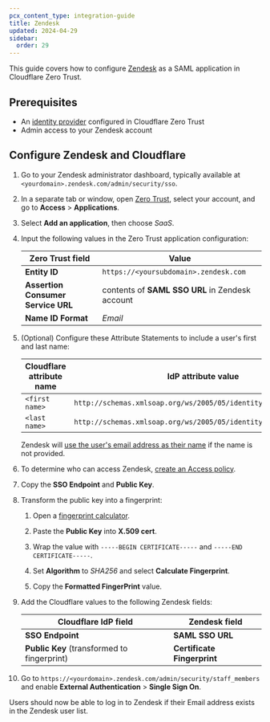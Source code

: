 ```yaml
---
pcx_content_type: integration-guide
title: Zendesk
updated: 2024-04-29
sidebar:
  order: 29
---
```


This guide covers how to configure [Zendesk](https://support.zendesk.com/hc/en-us/articles/4408887505690-Enabling-SAML-single-sign-on#topic_u54_wc3_z2b) as a SAML application in Cloudflare Zero Trust.

## Prerequisites

- An [identity provider](/cloudflare-one/identity/idp-integration/) configured in Cloudflare Zero Trust
- Admin access to your Zendesk account

## Configure Zendesk and Cloudflare

1. Go to your Zendesk administrator dashboard, typically available at `<yourdomain>.zendesk.com/admin/security/sso`.

2. In a separate tab or window, open [Zero Trust](https://one.dash.cloudflare.com), select your account, and go to **Access** > **Applications**.

3. Select **Add an application**, then choose _SaaS_.

4. Input the following values in the Zero Trust application configuration:

   | Zero Trust field                   | Value                                           |
   | ---------------------------------- | ----------------------------------------------- |
   | **Entity ID**                      | `https://<yoursubdomain>.zendesk.com`           |
   | **Assertion Consumer Service URL** | contents of **SAML SSO URL** in Zendesk account |
   | **Name ID Format**                 | _Email_                                         |

5. (Optional) Configure these Attribute Statements to include a user's first and last name:

   | Cloudflare attribute name | IdP attribute value                                               |
   | ------------------------- | ----------------------------------------------------------------- |
   | `<first name>`            | `http://schemas.xmlsoap.org/ws/2005/05/identity/claims/givenname` |
   | `<last name>`             | `http://schemas.xmlsoap.org/ws/2005/05/identity/claims/surname`   |

   Zendesk will [use the user's email address as their name](https://support.zendesk.com/hc/en-us/articles/203663676#topic_dzb_gl5_2v) if the name is not provided.

6. To determine who can access Zendesk, [create an Access policy](/cloudflare-one/policies/access/).

7. Copy the **SSO Endpoint** and **Public Key**.

8. Transform the public key into a fingerprint:

	1. Open a [fingerprint calculator](https://www.samltool.com/fingerprint.php).

	2. Paste the **Public Key** into **X.509 cert**.

	3. Wrap the value with `-----BEGIN CERTIFICATE-----` and `-----END CERTIFICATE-----`.

	4. Set **Algorithm** to _SHA256_ and select **Calculate Fingerprint**.

	5. Copy the **Formatted FingerPrint** value.

9. Add the Cloudflare values to the following Zendesk fields:

   | Cloudflare IdP field                        | Zendesk field               |
   | ------------------------------------------- | --------------------------- |
   | **SSO Endpoint**                            | **SAML SSO URL**            |
   | **Public Key** (transformed to fingerprint) | **Certificate Fingerprint** |

10. Go to `https://<yourdomain>.zendesk.com/admin/security/staff_members` and enable **External Authentication** > **Single Sign On**.

Users should now be able to log in to Zendesk if their Email address exists in the Zendesk user list.
